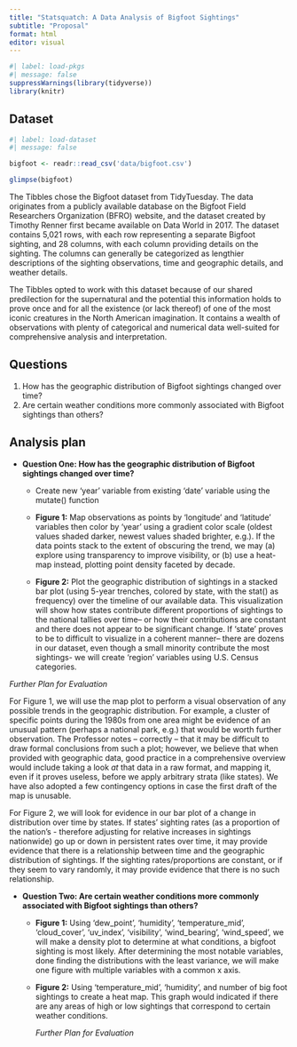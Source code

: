 ```yaml
---
title: "Statsquatch: A Data Analysis of Bigfoot Sightings"
subtitle: "Proposal"
format: html
editor: visual
---
```


```r
#| label: load-pkgs
#| message: false
suppressWarnings(library(tidyverse))
library(knitr)
```

## Dataset

```r
#| label: load-dataset
#| message: false

bigfoot <- readr::read_csv('data/bigfoot.csv')

glimpse(bigfoot)
```

The Tibbles chose the Bigfoot dataset from TidyTuesday. The data originates from a publicly available database on the Bigfoot Field Researchers Organization (BFRO) website, and the dataset created by Timothy Renner first became available on Data World in 2017. The dataset contains 5,021 rows, with each row representing a separate Bigfoot sighting, and 28 columns, with each column providing details on the sighting. The columns can generally be categorized as lengthier descriptions of the sighting observations, time and geographic details, and weather details.

The Tibbles opted to work with this dataset because of our shared predilection for the supernatural and the potential this information holds to prove once and for all the existence (or lack thereof) of one of the most iconic creatures in the North American imagination. It contains a wealth of observations with plenty of categorical and numerical data well-suited for comprehensive analysis and interpretation.

## Questions

1.  How has the geographic distribution of Bigfoot sightings changed over time?
2.  Are certain weather conditions more commonly associated with Bigfoot sightings than others?

## Analysis plan

-   **Question One: How has the geographic distribution of Bigfoot sightings changed over time?**
    -   Create new 'year' variable from existing 'date' variable using the mutate() function

    -   **Figure 1:** Map observations as points by 'longitude' and 'latitude' variables then color by 'year' using a gradient color scale (oldest values shaded darker, newest values shaded brighter, e.g.). If the data points stack to the extent of obscuring the trend, we may (a) explore using transparency to improve visibility, or (b) use a heat-map instead, plotting point density faceted by decade.

    -   **Figure 2:** Plot the geographic distribution of sightings in a stacked bar plot (using 5-year trenches, colored by state, with the stat() as frequency) over the timeline of our available data. This visualization will show how states contribute different proportions of sightings to the national tallies over time-- or how their contributions are constant and there does not appear to be significant change. If 'state' proves to be to difficult to visualize in a coherent manner-- there are dozens in our dataset, even though a small minority contribute the most sightings- we will create 'region' variables using U.S. Census categories.

*Further Plan for Evaluation*

For Figure 1, we will use the map plot to perform a visual observation of any possible trends in the geographic distribution. For example, a cluster of specific points during the 1980s from one area might be evidence of an unusual pattern (perhaps a national park, e.g.) that would be worth further observation. The Professor notes -- correctly -- that it may be difficult to draw formal conclusions from such a plot; however, we believe that when provided with geographic data, good practice in a comprehensive overview would include taking a look *at* that data in a raw format, and mapping it, even if it proves useless, before we apply arbitrary strata (like states). We have also adopted a few contingency options in case the first draft of the map is unusable.

For Figure 2, we will look for evidence in our bar plot of a change in distribution over time by states. If states' sighting rates (as a proportion of the nation's - therefore adjusting for relative increases in sightings nationwide) go up or down in persistent rates over time, it may provide evidence that there is a relationship between time and the geographic distribution of sightings. If the sighting rates/proportions are constant, or if they seem to vary randomly, it may provide evidence that there is no such relationship.

-   **Question Two: Are certain weather conditions more commonly associated with Bigfoot sightings than others?**
    -   **Figure 1:** Using 'dew_point', 'humidity', 'temperature_mid', 'cloud_cover', 'uv_index', 'visibility', 'wind_bearing', 'wind_speed', we will make a density plot to determine at what conditions, a bigfoot sighting is most likely. After determining the most notable variables, done finding the distributions with the least variance, we will make one figure with multiple variables with a common x axis.

    -   **Figure 2:** Using 'temperature_mid', 'humidity', and number of big foot sightings to create a heat map. This graph would indicated if there are any areas of high or low sightings that correspond to certain weather conditions.

        *Further Plan for Evaluation*
